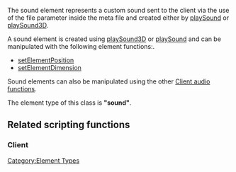 The sound element represents a custom sound sent to the client via the use of the file parameter inside the meta file and created either by [[/playSound.md|playSound]] or [[/playSound3D.md|playSound3D]].

A sound element is created using [[/playSound3D.md|playSound3D]] or [[/playSound.md|playSound]] and can be manipulated with the following element functions:.

* [[/setElementPosition.md|setElementPosition]]
* [[/setElementDimension.md|setElementDimension]]


Sound elements can also be manipulated using the other [[/Template:Client_audio_functions.md|Client audio functions]].


The element type of this class is '''"sound"'''.

==Related scripting functions==
===Client===
{{Client audio functions}}

[[/Category:Element Types.md|Category:Element Types]]